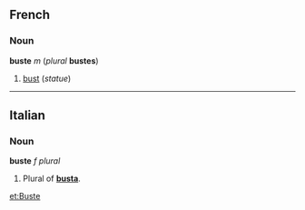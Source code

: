 ==French==
===Noun===
'''buste''' ''m'' (''plural'' '''bustes''')

#[[bust]] (''statue'')

----
==Italian==
===Noun===
'''buste''' ''f plural''

#Plural of '''[[busta]]'''.

[[et:Buste]]